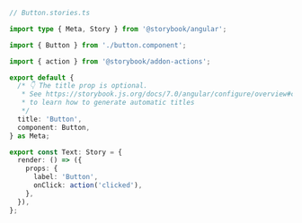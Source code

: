 ```ts
// Button.stories.ts

import type { Meta, Story } from '@storybook/angular';

import { Button } from './button.component';

import { action } from '@storybook/addon-actions';

export default {
  /* 👇 The title prop is optional.
   * See https://storybook.js.org/docs/7.0/angular/configure/overview#configure-story-loading
   * to learn how to generate automatic titles
   */
  title: 'Button',
  component: Button,
} as Meta;

export const Text: Story = {
  render: () => ({
    props: {
      label: 'Button',
      onClick: action('clicked'),
    },
  }),
};
```
